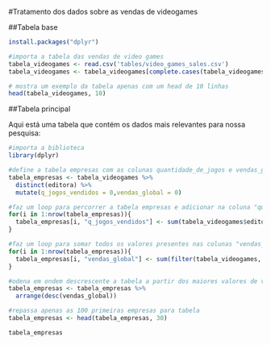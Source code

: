 #Tratamento dos dados sobre as vendas de videogames

##Tabela base

```r
install.packages("dplyr")
```

```r
#importa a tabela das vendas de video games
tabela_videogames <- read.csv('tables/video_games_sales.csv')
tabela_videogames <- tabela_videogames[complete.cases(tabela_videogames), ]

# mostra um exemplo da tabela apenas com um head de 10 linhas
head(tabela_videogames, 10)
```
##Tabela principal

Aqui está uma tabela que contém os dados mais relevantes para nossa pesquisa:

```r
#importa a biblioteca
library(dplyr)

#define a tabela empresas com as colunas quantidade_de_jogos e vendas_globais
tabela_empresas <- tabela_videogames %>% 
  distinct(editora) %>%
  mutate(q_jogos_vendidos = 0,vendas_global = 0)

#faz um loop para percorrer a tabela empresas e adicionar na coluna "quantidade_de_jogos" a quantidade numerica de linhas que possuem o nome da editora na tabela "de videogames
for(i in 1:nrow(tabela_empresas)){
  tabela_empresas[i, "q_jogos_vendidos"] <- sum(tabela_videogames$editora == tabela_empresas[i, "editora"])
} 

#faz um loop para somar todos os valores presentes nas colunas "vendas_globais" de cada esitora da tabela videogames e passa para a coluna "vendas_globais" de cada editora da tabela empresas
for(i in 1:nrow(tabela_empresas)){
  tabela_empresas[i, "vendas_global"] <- sum(filter(tabela_videogames, editora == tabela_empresas[i, "editora"])$vendas_global)
}

#odena em ondem descrescente a tabela a partir dos maiores valores de vendas 
tabela_empresas <- tabela_empresas %>% 
  arrange(desc(vendas_global))

#repassa apenas as 100 primeiras empresas para tabela
tabela_empresas <- head(tabela_empresas, 30)

tabela_empresas

```

